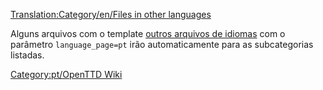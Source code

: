 [[Translation:Category/en/Files in other languages]]

{{en/Bilingual box| Pt
| ''Esta página fornece um índice para uma ampla gama de '''arquivos (imagens) em Português''' em OpenTTD Wiki.
| ''This page provides an index for a wide range of '''files (images) in Portuguese''' in OpenTTD Wiki.}}

Alguns arquivos com o template [[pt/Outros arquivos de idiomas|outros arquivos de idiomas]] com o parâmetro <code>language_page=pt</code> irão automaticamente para as subcategorias listadas.

[[Category:pt/OpenTTD Wiki]]